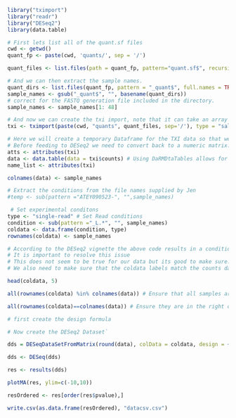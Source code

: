 ```r
library("tximport")
library("readr")
library("DESeq2")
library(data.table)
```

```r
# First lets list all of the quant.sf files
cwd <- getwd()
quant_fp <- paste(cwd, 'quants/', sep = '/')

quant_files <- list.files(path = quant_fp, pattern="quant.sf$", recursive = TRUE)
```

```r
# And we can then extract the sample names.
quant_dirs <- list.files(quant_fp, pattern = "_quant$", full.names = TRUE)
sample_names <- gsub("_quant$", "", basename(quant_dirs))
# correct for the FASTQ generation file included in the directory.
sample_names <- sample_names[1: 48]
```

```r
# And now we can create the txi import, note that it can take an array of file names.
txi <- tximport(paste(cwd, "quants", quant_files, sep='/'), type = "salmon", txOut = TRUE)
```

```r
# Here we will create a temporary Dataframe for the TXI data so that we can add the sample names as columns.
# Before feeding to DESeq2 we need to convert back to a numeric matrix.
atts <- attributes(txi)
data <- data.table(data = txi$counts) # Using DaRMDtaTables allows for better performance
name_list <- attributes(txi)

colnames(data) <- sample_names
```

```r
# Extract the conditions from the file names supplied by Jen
#temp <- sub(pattern ="ATEY090523-", "",sample_names)

 # Set experimental conditons
type <- "single-read" # Set Read conditions
condition <- sub(pattern ="_L.*", "", sample_names)
coldata <- data.frame(condition, type)
rownames(coldata) <- sample_names
```

```r
# According to the DESeq2 vignette the above code results in a conditions matrix for which the ordering is not the same as the samples.
# It is important to resolve this issue
# This does not seem to be true for our data but its good to make sure.
# We also need to make sure that the coldata labels match the counts data.

head(coldata, 5)
```

```r
all(rownames(coldata) %in% colnames(data)) # Ensure that all samples are present in both the data and coldata.
```

```r
all(rownames(coldata)==colnames(data)) # Ensure they are in the right order
```

```r
# first create the design formula

# Now create the DESeq2 Dataset`

dds = DESeqDataSetFromMatrix(round(data), colData = coldata, design = ~ condition)


```

```r
dds <- DESeq(dds)
```

```r
res <- results(dds)

```

```r
plotMA(res, ylim=c(-10,10))
```

```r
resOrdered <- res[order(res$pvalue),]
```

```r
write.csv(as.data.frame(resOrdered), "datacsv.csv")
```
